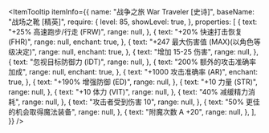 
<ItemTooltip
  itemInfo={{
    name: "战争之旅 War Traveler [史诗]",
    baseName: "战场之靴 [精英]",
    require: {
      level: 85,
      showLevel: true,
    },
    properties: [
      {
        text: "+25% 高速跑步/行走 (FRW)",
        range: null,
      },
      {
        text: "+20% 快速打击恢复 (FHR)",
        range: null,
        enchant: true,
      },
      {
        text: "+247 最大伤害值 (MAX)(以角色等级决定)",
        range: null,
        enchant: true,
      },
      {
        text: "增加 15-25 伤害",
        range: null,
      },
      {
        text: "忽视目标防御力 (IDT)",
        range: null,
      },
      {
        text: "200% 额外的攻击准确率加成",
        range: null,
        enchant: true,
      },
      {
        text: "+1000 攻击准确率 (AR)",
        enchant: true,
      },
      {
        text: "+190% 增强防御 (ED)",
        range: null,
      },
      {
        text: "+10 力量 (STR)",
        range: null,
      },
      {
        text: "+10 体力 (VIT)",
        range: null,
      },
      {
        text: "40% 减缓精力消耗",
        range: null,
      },
      {
        text: "攻击者受到伤害 10",
        range: null,
      },
      {
        text: "50% 更佳的机会取得魔法装备",
        range: null,
      },
      {
        text: "附魔次数 A +20",
        range: null,
      },
    ],
  }}
/>
